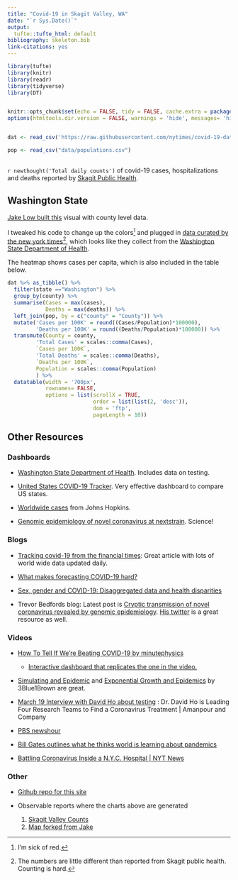 ```yaml
---
title: "Covid-19 in Skagit Valley, WA"
date: "`r Sys.Date()`"
output:
  tufte::tufte_html: default
bibliography: skeleton.bib
link-citations: yes
---
```


```r
library(tufte)
library(knitr)
library(readr) 
library(tidyverse)
library(DT)


knitr::opts_chunk$set(echo = FALSE, tidy = FALSE, cache.extra = packageVersion('tufte'))
options(htmltools.dir.version = FALSE, warnings = 'hide', messages= 'hide')


dat <- read_csv('https://raw.githubusercontent.com/nytimes/covid-19-data/master/us-counties.csv')

pop <- read_csv("data/populations.csv")

```


## 

`r newthought('Total daily counts')` of covid-19 cases, hospitalizations and deaths reported by [Skagit Public Health](https://www.skagitcounty.net/Departments/HealthDiseases/coronavirus.htm). 


<div id="skagitCaseChart" style="max-width:700px" ></div>

<div id="SkagitHospitalChart" style="max-width:700px"></div>

<div id="SkagitDeathChart" style="max-width:700px"></div>

## Washington State

[Jake Low built this](https://observablehq.com/@jake-low/covid-19-in-washington-state) visual with county level data. 

I tweaked his code to change up the colors^[I'm sick of red.] and plugged in [ data curated by the new york times](https://github.com/nytimes/covid-19-data)^[The numbers are little different than reported from Skagit public health. Counting is hard.], which looks like they collect from the [Washington State Department of Health](https://www.doh.wa.gov/emergencies/coronavirus). 


The heatmap shows cases per capita, which is also included in the table below. 



<div id="chart" style="max-width:1000px"></div>


 

```r


dat %>% as_tibble() %>% 
  filter(state =="Washington") %>% 
  group_by(county) %>% 
  summarise(Cases = max(cases), 
            Deaths = max(deaths)) %>% 
  left_join(pop, by = c("county" = "County")) %>% 
  mutate('Cases per 100K' = round((Cases/Population)*100000), 
         'Deaths per 100K' = round((Deaths/Population)*100000)) %>% 
  transmute(County = county, 
         'Total Cases' = scales::comma(Cases), 
         `Cases per 100K`, 
         'Total Deaths' = scales::comma(Deaths), 
         `Deaths per 100K`, 
         Population = scales::comma(Population)
         ) %>% 
  datatable(width = '700px', 
            rownames= FALSE, 
            options = list(scrollX = TRUE,
                           order = list(list(2, 'desc')), 
                           dom = 'ftp', 
                           pageLength = 10))

```


## Other Resources 

### Dashboards 

- [Washington State Department of Health](https://www.doh.wa.gov/emergencies/coronavirus). Includes data on testing. 

- [United States COVID-19 Tracker](https://schnerd.github.io/us-covid-dashboard/). Very effective dashboard to compare US states. 

- [Worldwide cases](https://gisanddata.maps.arcgis.com/apps/opsdashboard/index.html#/bda7594740fd40299423467b48e9ecf6) from Johns Hopkins. 

- [Genomic epidemiology of novel coronavirus at nextstrain](https://nextstrain.org/ncov). Science! 


### Blogs

 - [Tracking covid-19 from the financial times](https://www.ft.com/coronavirus-latest): Great article with lots of world wide data updated daily.  

 - [What makes forecasting COVID-19 hard?](https://robjhyndman.com/hyndsight/forecasting-covid19/)

 - [Sex, gender and COVID-19: Disaggregated data and health disparities](https://blogs.bmj.com/bmjgh/2020/03/24/sex-gender-and-covid-19-disaggregated-data-and-health-disparities/)

 - Trevor Bedfords blog: Latest post is [Cryptic transmission of novel coronavirus revealed by genomic epidemiology](https://bedford.io/blog/). [His twitter](https://twitter.com/trvrb) is a great resource as well.   
 

### Videos 
 
- [How To Tell If We're Beating COVID-19 by minutephysics](https://www.youtube.com/watch?v=54XLXg4fYsc)
   - [Interactive dashboard that replicates the one in the video.](https://observablehq.com/@yy/covid-19-confirmed-vs-new-cases) 

- [Simulating and Epidemic](https://www.youtube.com/channel/UCYO_jab_esuFRV4b17AJtAw) and [Exponential Growth and Epidemics](https://www.youtube.com/watch?v=Kas0tIxDvrg) by 3Blue1Brown are great. 
 
- [March 19 Interview with David Ho about testing](https://www.youtube.com/watch?v=2B-rYVWmqoI) : Dr. David Ho is Leading Four Research Teams to Find a Coronavirus Treatment | Amanpour and Company

- [PBS newshour](https://www.pbs.org/newshour/health/watch-live-confronting-coronavirus-a-pbs-newshour-special) 

- [Bill Gates outlines what he thinks world is learning about pandemics](https://www.youtube.com/watch?v=iNLiUN0l7ws)

- [Battling Coronavirus Inside a N.Y.C. Hospital | NYT News](https://www.youtube.com/watch?v=bE68xVXf8Kw)

### Other 

 - [Github repo for this site](https://github.com/skagitstats/covid-19) 

 - Observable reports where the charts above are generated  
    1. [Skagit Valley Counts](https://observablehq.com/@marshallbrown/covid-19-in-washington-state1)
    2. [Map forked from Jake](https://observablehq.com/@marshallbrown/covid-19-in-washington-state/2) 


<script type="module">

// Load the Observable runtime and inspector.
import {Runtime, Inspector, Library} from "https://cdn.jsdelivr.net/npm/@observablehq/runtime@4/dist/runtime.js";

const runtime = new Runtime(Object.assign(new Library, {width: 500}));
const main = runtime.module(notebook, name => {
  if (name === "skagitCaseChart") {
    return new Inspector(document.querySelector("#skagitCaseChart"));
  }
  
 if (name === "SkagitDeathChart") {
    return new Inspector(document.querySelector("#SkagitDeathChart"));
  }
  if(name === "SkagitHospitalChart"){
    return new Inspector(document.querySelector("#SkagitHospitalChart"));
  }
});

// Your notebook, compiled as an ES module.
import notebook from "https://api.observablehq.com/@marshallbrown/covid-19-in-washington-state.js?v=3";


</script>




<script type="module">

// Load the Observable runtime and inspector.
import {Runtime, Inspector, Library} from "https://cdn.jsdelivr.net/npm/@observablehq/runtime@4/dist/runtime.js";
import notebook2 from "https://api.observablehq.com/@marshallbrown/covid-19-in-washington-state/2.js?v=3";

const runtime2 = new Runtime(Object.assign(new Library, {width: 800}));
const main2 = runtime2.module(notebook2, name => {
  if (name === "chart") {
    return new Inspector(document.querySelector("#chart"));
  }
  

});

// Your notebook, compiled as an ES module.


</script>

